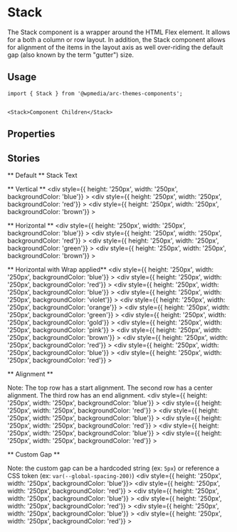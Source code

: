 

<Meta title="Components/Stack" component={Stack} />

# Stack

The Stack component is a wrapper around the HTML Flex element.
It allows for a both a column or row layout.  In addition,
the Stack component allows for alignment of the items in the layout
axis as well over-riding the default gap (also known by the term "gutter") size.

## Usage

```
import { Stack } from '@wpmedia/arc-themes-components';


<Stack>Component Children</Stack>
```

## Properties

<Props of={Stack} />

## Stories

** Default **
<Preview>
	<Story name="Default">
		<Stack>Stack Text</Stack>
	</Story>
</Preview>


** Vertical **
<Preview>
	<Story name="Vertical">
		<Stack>
            <div style={{ height: '250px', width: '250px', backgroundColor: 'blue'}} > </div>
            <div style={{ height: '250px', width: '250px', backgroundColor: 'red'}} > </div>
            <div style={{ height: '250px', width: '250px', backgroundColor: 'brown'}} > </div>
		</Stack>
	</Story>
</Preview>

** Horizontal **
<Preview>
	<Story name="Horizontal">
		<Stack direction="horizontal">
            <div style={{ height: '250px', width: '250px', backgroundColor: 'blue'}} > </div>
            <div style={{ height: '250px', width: '250px', backgroundColor: 'red'}} > </div>
            <div style={{ height: '250px', width: '250px', backgroundColor: 'green'}} > </div>
            <div style={{ height: '250px', width: '250px', backgroundColor: 'brown'}} > </div>
		</Stack>
	</Story>
</Preview>

** Horizontal with Wrap applied**
<Preview>
	<Story name="Horizontal Wrap">
		<Stack direction="horizontal" wrap="wrap">
            <div style={{ height: '250px', width: '250px', backgroundColor: 'blue'}} > </div>
            <div style={{ height: '250px', width: '250px', backgroundColor: 'red'}} > </div>
            <div style={{ height: '250px', width: '250px', backgroundColor: 'blue'}} > </div>
            <div style={{ height: '250px', width: '250px', backgroundColor: 'violet'}} > </div>
            <div style={{ height: '250px', width: '250px', backgroundColor: 'orange'}} > </div>
            <div style={{ height: '250px', width: '250px', backgroundColor: 'green'}} > </div>
            <div style={{ height: '250px', width: '250px', backgroundColor: 'gold'}} > </div>
            <div style={{ height: '250px', width: '250px', backgroundColor: 'pink'}} > </div>
            <div style={{ height: '250px', width: '250px', backgroundColor: 'brown'}} > </div>
            <div style={{ height: '250px', width: '250px', backgroundColor: 'red'}} > </div>
            <div style={{ height: '250px', width: '250px', backgroundColor: 'blue'}} > </div>
            <div style={{ height: '250px', width: '250px', backgroundColor: 'red'}} > </div>
		</Stack>
	</Story>
</Preview>

** Alignment **

Note: The top row has a start alignment. The second row has a center alignment. The third row has an end alignment.
<Preview>
	<Story name="Alignment">
		<Stack direction="horizontal" alignment="start">
            <div style={{ height: '250px', width: '250px', backgroundColor: 'blue'}} > </div>
            <div style={{ height: '250px', width: '250px', backgroundColor: 'red'}} > </div>
		</Stack>
		<Stack direction="horizontal" alignment="center">
            <div style={{ height: '250px', width: '250px', backgroundColor: 'blue'}} > </div>
            <div style={{ height: '250px', width: '250px', backgroundColor: 'red'}} > </div>
		</Stack>
		<Stack direction="horizontal" alignment="end">
            <div style={{ height: '250px', width: '250px', backgroundColor: 'blue'}} > </div>
            <div style={{ height: '250px', width: '250px', backgroundColor: 'red'}} > </div>
		</Stack>
	</Story>
</Preview>

** Custom Gap **

Note: the custom gap can be a hardcoded string (ex: `5px`) or reference a CSS token (ex: `var(--global-spacing-200)`)
<Preview>
	<Story name="Custom Gap">
		<Stack>
			<Stack direction="horizontal" gap="5px">
                <div style={{ height: '250px', width: '250px', backgroundColor: 'blue'}}> </div>
                <div style={{ height: '250px', width: '250px', backgroundColor: 'red'}} > </div>
			</Stack>
			<Stack direction="horizontal" gap="var(--global-spacing-200)">
                <div style={{ height: '250px', width: '250px', backgroundColor: 'blue'}} > </div>
                <div style={{ height: '250px', width: '250px', backgroundColor: 'red'}} > </div>
			</Stack>
			<Stack direction="horizontal" gap="4rem">
                <div style={{ height: '250px', width: '250px', backgroundColor: 'blue'}} > </div>
                <div style={{ height: '250px', width: '250px', backgroundColor: 'red'}} > </div>
			</Stack>
		</Stack>
	</Story>
</Preview>
